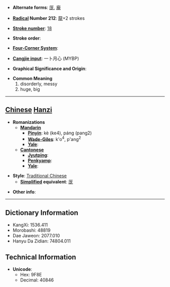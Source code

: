 * '''Alternate forms''': [[厐]], [[龐]]

* '''[[Wiktionary:Chinese radical index| Radical]] Number 212''': [[Wiktionary:Chinese radical index 龍|龍]]+2 strokes

* '''[[Wiktionary:Chinese total strokes index|Stroke number]]''': [[Wiktionary:Chinese total strokes index 18|18]]

* '''Stroke order''': 

* '''[[Wiktionary:Chinese four corner index|Four-Corner System]]''': 

* '''[[Wiktionary:Chinese Cangjie index|Cangjie input]]''': 一卜月心 (MYBP)

* '''Graphical Significance and Origin''': 

* '''Common Meaning'''
*#disorderly, messy
*# huge, big


----

== [[Chinese]] [[Hanzi]] ==

* '''Romanizations'''
** '''[[Mandarin]]'''
*** '''[[Pinyin]]''': kè (ke4), páng (pang2)
*** '''[[Wade-Giles]]''': k'o<sup>4</sup>, p'ang<sup>2</sup>
*** '''[[Yale]]''': 
** '''[[Cantonese]]'''
*** '''[[Jyutping]]''':
*** '''[[Penkyamp]]''': 
*** '''[[Yale]]''': 

* '''Style''': [[Traditional Chinese]] 
** '''[[Simplified Chinese|Simplified]] equivalent''': [[厐]]

* '''Other info''': 

----

== Dictionary Information ==

* KangXi: 1536.411
* Morobashi: 48819
* Dae Jaweon: 2077.010
* Hanyu Da Zidian: 74804.011

== Technical Information ==

* '''Unicode''':
** Hex: 9F8E
** Decimal: 40846
